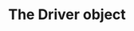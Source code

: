 ---
title: The Driver object
openapi-schema: driver
description: A Driver represents an individual authorized to initiate and manage charging sessions. Drivers are typically associated with a fleet or account and are assigned to one or more vehicles.
---